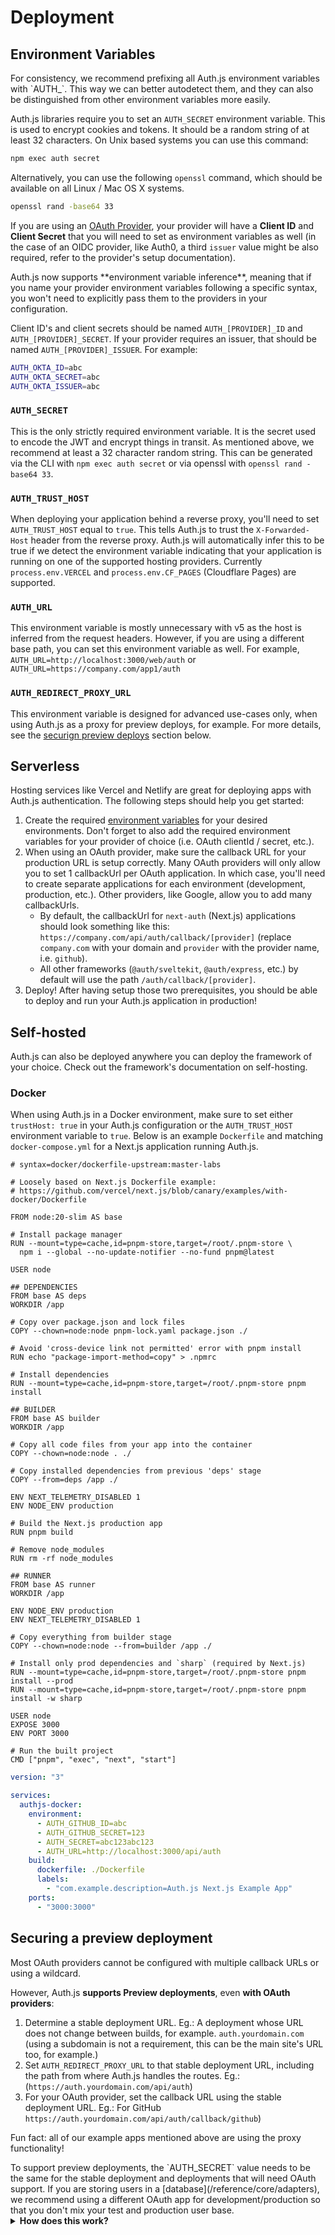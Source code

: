 
# Deployment

## Environment Variables

<Callout>
  For consistency, we recommend prefixing all Auth.js environment variables with
  `AUTH_`. This way we can better autodetect them, and they can also be
  distinguished from other environment variables more easily.
</Callout>

Auth.js libraries require you to set an `AUTH_SECRET` environment variable. This is used to encrypt cookies and tokens. It should be a random string of at least 32 characters. On Unix based systems you can use this command:

```bash npm2yarn
npm exec auth secret
```

Alternatively, you can use the following `openssl` command, which should be available on all Linux / Mac OS X systems.

```bash
openssl rand -base64 33
```

If you are using an [OAuth Provider](/reference/oauth-providers), your provider will have a **Client ID** and **Client Secret** that you will need to set as environment variables as well (in the case of an OIDC provider, like Auth0, a third `issuer` value might be also required, refer to the provider's setup documentation).

<Callout type="info">
Auth.js now supports **environment variable inference**, meaning that if you name your provider environment variables following a specific syntax, you won't need to explicitly pass them to the providers in your configuration.

Client ID's and client secrets should be named `AUTH_[PROVIDER]_ID` and `AUTH_[PROVIDER]_SECRET`. If your provider requires an issuer, that should be named `AUTH_[PROVIDER]_ISSUER`. For example:

```bash
AUTH_OKTA_ID=abc
AUTH_OKTA_SECRET=abc
AUTH_OKTA_ISSUER=abc
```

</Callout>

### `AUTH_SECRET`

This is the only strictly required environment variable. It is the secret used to encode the JWT and encrypt things in transit. As mentioned above, we recommend at least a 32 character random string. This can be generated via the CLI with `npm exec auth secret` or via openssl with `openssl rand -base64 33`.

### `AUTH_TRUST_HOST`

When deploying your application behind a reverse proxy, you'll need to set `AUTH_TRUST_HOST` equal
to `true`. This tells Auth.js to trust the `X-Forwarded-Host` header from the reverse proxy. Auth.js will automatically infer this to be true if we detect the environment variable indicating that your application is running on one of the supported hosting providers. Currently `process.env.VERCEL` and `process.env.CF_PAGES` (Cloudflare Pages) are supported.

### `AUTH_URL`

This environment variable is mostly unnecessary with v5 as the host is inferred from the request headers. However, if you are using a different base path, you can set this environment variable as well. For example, `AUTH_URL=http://localhost:3000/web/auth` or `AUTH_URL=https://company.com/app1/auth`

### `AUTH_REDIRECT_PROXY_URL`

This environment variable is designed for advanced use-cases only, when using Auth.js as a proxy for preview deploys, for example. For more details, see the [securign preview deploys](#securing-a-preview-deployment) section below.

## Serverless

Hosting services like Vercel and Netlify are great for deploying apps with Auth.js authentication. The following steps should help you get started:

1. Create the required [environment variables](#environment-variables) for your desired environments. Don't forget to also add the required environment variables for your provider of choice (i.e. OAuth clientId / secret, etc.).
2. When using an OAuth provider, make sure the callback URL for your production URL is setup correctly. Many OAuth providers will only allow you to set 1 callbackUrl per OAuth application. In which case, you'll need to create separate applications for each environment (development, production, etc.). Other providers, like Google, allow you to add many callbackUrls.
   - By default, the callbackUrl for `next-auth` (Next.js) applications should look something like this: `https://company.com/api/auth/callback/[provider]` (replace `company.com` with your domain and `provider` with the provider name, i.e. `github`).
   - All other frameworks (`@auth/sveltekit`, `@auth/express`, etc.) by default will use the path `/auth/callback/[provider]`.
3. Deploy! After having setup those two prerequisites, you should be able to deploy and run your Auth.js application in production!

## Self-hosted

Auth.js can also be deployed anywhere you can deploy the framework of your choice. Check out the framework's documentation on self-hosting.

### Docker

When using Auth.js in a Docker environment, make sure to set either `trustHost: true` in your Auth.js configuration or the `AUTH_TRUST_HOST` environment variable to `true`. Below is an example `Dockerfile` and matching `docker-compose.yml` for a Next.js application running Auth.js.

<Accordions>
  <Accordion title="Dockerfile">

```docker filename="Dockerfile"
# syntax=docker/dockerfile-upstream:master-labs

# Loosely based on Next.js Dockerfile example:
# https://github.com/vercel/next.js/blob/canary/examples/with-docker/Dockerfile

FROM node:20-slim AS base

# Install package manager
RUN --mount=type=cache,id=pnpm-store,target=/root/.pnpm-store \
  npm i --global --no-update-notifier --no-fund pnpm@latest

USER node

## DEPENDENCIES
FROM base AS deps
WORKDIR /app

# Copy over package.json and lock files
COPY --chown=node:node pnpm-lock.yaml package.json ./

# Avoid 'cross-device link not permitted' error with pnpm install
RUN echo "package-import-method=copy" > .npmrc

# Install dependencies
RUN --mount=type=cache,id=pnpm-store,target=/root/.pnpm-store pnpm install

## BUILDER
FROM base AS builder
WORKDIR /app

# Copy all code files from your app into the container
COPY --chown=node:node . ./

# Copy installed dependencies from previous 'deps' stage
COPY --from=deps /app ./

ENV NEXT_TELEMETRY_DISABLED 1
ENV NODE_ENV production

# Build the Next.js production app
RUN pnpm build

# Remove node_modules
RUN rm -rf node_modules

## RUNNER
FROM base AS runner
WORKDIR /app

ENV NODE_ENV production
ENV NEXT_TELEMETRY_DISABLED 1

# Copy everything from builder stage
COPY --chown=node:node --from=builder /app ./

# Install only prod dependencies and `sharp` (required by Next.js)
RUN --mount=type=cache,id=pnpm-store,target=/root/.pnpm-store pnpm install --prod
RUN --mount=type=cache,id=pnpm-store,target=/root/.pnpm-store pnpm install -w sharp

USER node
EXPOSE 3000
ENV PORT 3000

# Run the built project
CMD ["pnpm", "exec", "next", "start"]
```

  </Accordion>
  <Accordion title="docker-compose.yml">

```yaml filename="docker-compose.yml"
version: "3"

services:
  authjs-docker:
    environment:
      - AUTH_GITHUB_ID=abc
      - AUTH_GITHUB_SECRET=123
      - AUTH_SECRET=abc123abc123
      - AUTH_URL=http://localhost:3000/api/auth
    build:
      dockerfile: ./Dockerfile
      labels:
        - "com.example.description=Auth.js Next.js Example App"
    ports:
      - "3000:3000"
```

  </Accordion>
</Accordions>

## Securing a preview deployment

Most OAuth providers cannot be configured with multiple callback URLs or using a wildcard.

However, Auth.js **supports Preview deployments**, even **with OAuth providers**:

1. Determine a stable deployment URL. Eg.: A deployment whose URL does not change between builds, for example. `auth.yourdomain.com` (using a subdomain is not a requirement, this can be the main site's URL too, for example.)
2. Set `AUTH_REDIRECT_PROXY_URL` to that stable deployment URL, including the path from where Auth.js handles the routes. Eg.: (`https://auth.yourdomain.com/api/auth`)
3. For your OAuth provider, set the callback URL using the stable deployment URL. Eg.: For GitHub `https://auth.yourdomain.com/api/auth/callback/github`)

Fun fact: all of our example apps mentioned above are using the proxy functionality!

<Callout type="info">
  To support preview deployments, the `AUTH_SECRET` value needs to be the same
  for the stable deployment and deployments that will need OAuth support.
</Callout>

<Callout type="warning">
  If you are storing users in a [database](/reference/core/adapters), we
  recommend using a different OAuth app for development/production so that you
  don't mix your test and production user base.
</Callout>

<details>
<summary>
<b>How does this work?</b>
</summary>
To support preview deployments, Auth.js requires a deployment URL that is stable across deploys as a redirect proxy server.

It will redirect the OAuth callback request to the preview deployment URL, but only when the `AUTH_REDIRECT_PROXY_URL` environment variable is set.

When a user initiates an OAuth sign-in flow on a preview deployment, we save its URL in the `state` query parameter but set the `redirect_uri` to the stable deployment.

Then, the OAuth provider will redirect the user to the stable URL mentioned above, which will verify the `state` parameter and redirect the user to the preview deployment URL if the `state` is valid. This is secured by relying on the same server-side `AUTH_SECRET` for the stable deployment and the preview deployment.

</details>
